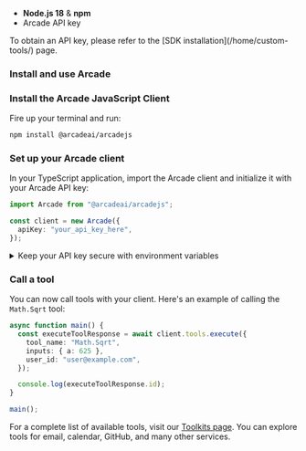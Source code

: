 
- **Node.js 18** & **npm**
- Arcade API key

<Tip>
  To obtain an API key, please refer to the [SDK
  installation](/home/custom-tools/) page.
</Tip>

### Install and use Arcade

<Steps>

### Install the Arcade JavaScript Client

Fire up your terminal and run:

```bash
npm install @arcadeai/arcadejs
```

### Set up your Arcade client

In your TypeScript application, import the Arcade client and initialize it with your Arcade API key:

```typescript
import Arcade from "@arcadeai/arcadejs";

const client = new Arcade({
  apiKey: "your_api_key_here",
});
```

<details className="rounded-lg border border-blue-100 bg-blue-50/30 p-4 my-4 dark:border-blue-900/50 dark:bg-blue-950/30 hover:bg-blue-100/50 dark:hover:bg-blue-950/40 transition-colors">
  <summary className="flex items-center gap-2 text-sm font-medium dark:hover:bg-transparent">
    <Info className="text-blue-500 dark:text-blue-400 w-4 h-4" />
    <span>Keep your API key secure with environment variables</span>
  </summary>

  <div className="mt-4 text-sm text-neutral-700 dark:text-neutral-300">
    We recommend storing your API key in a `.env` file.

    1. Install the `dotenv` package:

    ```bash
    npm install dotenv
    ```

    2. Create a `.env` file:

    ```
    ARCADE_API_KEY=your_api_key_here
    ```

    3. Load the `.env` file in your code:

    ```typescript
    import dotenv from "dotenv";
    dotenv.config();

    const client = new Arcade(); // the env var ARCADE_API_KEY is loaded automatically
    ```

  </div>
</details>

### Call a tool

You can now call tools with your client. Here's an example of calling the `Math.Sqrt` tool:

```typescript
async function main() {
  const executeToolResponse = await client.tools.execute({
    tool_name: "Math.Sqrt",
    inputs: { a: 625 },
    user_id: "user@example.com",
  });

  console.log(executeToolResponse.id);
}

main();
```

For a complete list of available tools, visit our [Toolkits page](/toolkits). You can explore tools for email, calendar, GitHub, and many other services.

</Steps>
